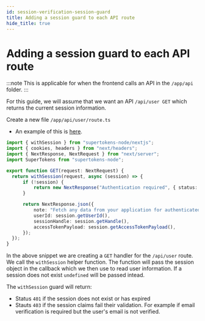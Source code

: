 ```yaml
---
id: session-verification-session-guard
title: Adding a session guard to each API route 
hide_title: true
---
```


<!-- COPY DOCS -->
<!-- ./thirdpartyemailpassword/nextjs/app-directory/session-verification-session-guard.mdx -->

# Adding a session guard to each API route

:::note
This is applicable for when the frontend calls an API in the `/app/api` folder.
:::

For this guide, we will assume that we want an API `/api/user GET` which returns the current session information.

Create a new file `/app/api/user/route.ts`

- An example of this is [here](https://github.com/supertokens/next.js/blob/canary/examples/with-supertokens/app/api/user/route.ts).

```ts title="app/api/user/route.ts"
import { withSession } from "supertokens-node/nextjs";
import { cookies, headers } from "next/headers";
import { NextResponse, NextRequest } from "next/server";
import SuperTokens from "supertokens-node";

export function GET(request: NextRequest) {
  return withSession(request, async (session) => {
      if (!session) {
          return new NextResponse("Authentication required", { status: 401 });
      }

      return NextResponse.json({
          note: "Fetch any data from your application for authenticated user after using verifySession middleware",
          userId: session.getUserId(),
          sessionHandle: session.getHandle(),
          accessTokenPayload: session.getAccessTokenPayload(),
      });
  });
}
```

In the above snippet we are creating a `GET` handler for the `/api/user` route. We call the `withSession` helper function. The function will pass the session object in the callback which we then use to read user information. If a session does not exist `undefined` will be passed intead.

The `withSession` guard will return:
- Status `401` if the session does not exist or has expired
- Stauts `403` if the session claims fail their validation. For example if email verification is required but the user's email is not verified.